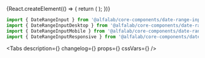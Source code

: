 


<Meta
    title='Компоненты/DateRangeInput'
    component={DateRangeInput}
/>

<!-- Canvas -->

<Story name='DateRangeInput'>
    {React.createElement(() => {
        return (
            <DateRangeInput
                block={boolean('block', false)}
                size={select('size', ['s', 'm', 'l'], 's')}
                error={text('error', '')}
                hint={text('hint', '')}
                label={text('label', '')}
                picker={boolean('picker', false)}
                clear={boolean('clear', false)}
            />
        );
    })}
</Story>

<!-- Docs -->

<ComponentHeader
    name='DateRangeInput'
    version={version}
    package='@alfalab/core-components/date-range-input'
/>

```jsx
import { DateRangeInput } from '@alfalab/core-components/date-range-input';
import { DateRangeInputDesktop } from '@alfalab/core-components/date-range-input/desktop';
import { DateRangeInputMobile } from '@alfalab/core-components/date-range-input/mobile';
import { DateRangeInputResponsive } from '@alfalab/core-components/date-range-input/responsive';
```

<Tabs
    description={<Description />}
    changelog={<Changelog />}
    props={<ArgsTable of={DateRangeInput} />}
    cssVars={<CssVars css={styles} />}
/>
